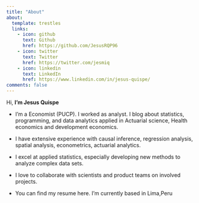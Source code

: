 ```yaml
---
title: "About"
about:
  template: trestles
  links:
    - icon: github
      text: Github
      href: https://github.com/JesusRQP96
    - icon: twitter
      text: Twitter
      href: https://twitter.com/jesmiq
    - icon: linkedin
      text: LinkedIn
      href: https://www.linkedin.com/in/jesus-quispe/
comments: false
---
```


Hi, **I'm Jesus Quispe**

-   I'm a Economist (PUCP). I worked as analyst. I blog about statistics, programming, and data analytics applied in Actuarial science, Health economics and development economics.

-   I have extensive experience with causal inference, regression analysis, spatial analysis, econometrics, actuarial analytics.

-   I excel at applied statistics, especially developing new methods to analyze complex data sets.

-   I love to collaborate with scientists and product teams on involved projects.

-   You can find my resume here. I'm currently based in Lima,Peru
